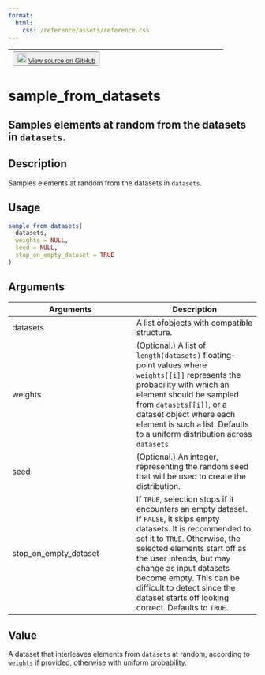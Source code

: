 ```yaml
---
format:
  html:
    css: /reference/assets/reference.css
---
```


| <button class="button"> ![](/reference/assets/GitHub-Mark-32px.png){width="20"} [View source on GitHub](https://github.com/rstudio/tfdatasets//blob/main/R/sample_from_datasets.R#L19) </button> |
|:------------------------------:|:--------------------------------------:|

# sample_from_datasets

## Samples elements at random from the datasets in `datasets`.

## Description
Samples elements at random from the datasets in `datasets`. 


## Usage
```r
sample_from_datasets( 
  datasets, 
  weights = NULL, 
  seed = NULL, 
  stop_on_empty_dataset = TRUE 
) 
```

## Arguments
|Arguments|Description|
|---|---|
| datasets | A list ofobjects with compatible structure. |
| weights | (Optional.) A list of `length(datasets)` floating-point values where `weights[[i]]` represents the probability with which an element should be sampled from `datasets[[i]]`, or a dataset object where each element is such a list. Defaults to a uniform distribution across `datasets`. |
| seed | (Optional.) An integer, representing the random seed that will be used to create the distribution. |
| stop_on_empty_dataset | If `TRUE`, selection stops if it encounters an empty dataset. If `FALSE`, it skips empty datasets. It is recommended to set it to `TRUE`. Otherwise, the selected elements start off as the user intends, but may change as input datasets become empty. This can be difficult to detect since the dataset starts off looking correct. Defaults to `TRUE`. |



## Value
A dataset that interleaves elements from `datasets` at random, according to `weights` if provided, otherwise with uniform probability. 




